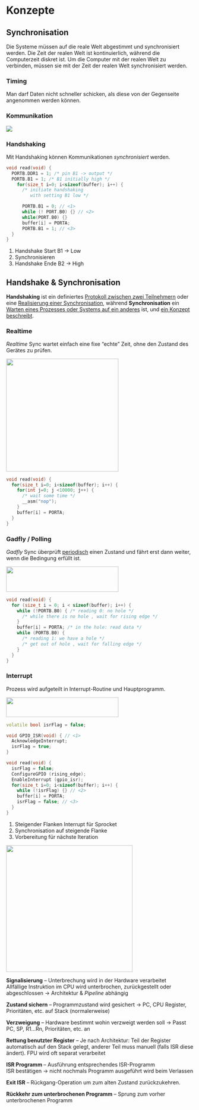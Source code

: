 # Konzepte

## Synchronisation

Die Systeme müssen auf die reale Welt abgestimmt und synchronisiert werden. Die Zeit der realen Welt ist kontinuierlich, während die Computerzeit diskret ist. Um die Computer mit der realen Welt zu verbinden, müssen sie mit der Zeit der realen Welt synchronisiert werden.

::: callout-caution
### Timing

Man darf Daten nicht schneller schicken, als diese von der Gegenseite angenommen werden können.
:::

### Kommunikation

![](images/paste-17.png)

```{=latex}
\begin{itemize}
\item[\circled{1}] Empfänger signalisiert Sender \textit{Ready}
\item[\circled{2}] Sender darf nur senden, wenn Empfänger \textit{Ready}
\item[\circled{3}] Empfänger muss wissen, wann Daten bereit
\item[\circled{4}] Empfänger teilt Sender mit, dass Daten empfangen
\item[\circled{5}] Sender bestätigt dies $\rightarrow$ neuer Zyklus
\end{itemize}
```
::: callout-note
### Handshaking

Mit Handshaking können Kommunikationen *synchronisiert* werden.

``` cpp
void read(void) {
  PORTB.DDR1 = 1; /* pin B1 -> output */
  PORTB.B1 = 1; /* B1 initially high */
    for(size_t i=0; i<sizeof(buffer); i++) {
      /* initiate handshaking
         with setting B1 low */

      PORTB.B1 = 0; // <1>
      while (! PORT.B0) {} // <2>
      while(PORT.B0) {}
      buffer[i] = PORTA;
      PORTB.B1 = 1; // <3>
  }
}
```

1.  Handshake Start B1 $\rightarrow$ Low
2.  Synchronisieren
3.  Handshake Ende B2 $\rightarrow$ High
:::

\newpage

::: callout-note
## Handshake & Synchronisation

**Handshaking** ist ein definiertes [Protokoll zwischen zwei Teilnehmern]{.underline} oder eine [Realisierung einer Synchronisation]{.underline}, während **Synchronisation** ein [Warten eines Prozesses oder Systems auf ein anderes]{.underline} ist, und [ein Konzept beschreibt]{.underline}.
:::

### Realtime

*Realtime* Sync wartet einfach eine fixe "echte" Zeit, ohne den Zustand des Gerätes zu prüfen.

![](images/freertos\realtime_sync.png){fig-align="center" width="8cm"}

``` cpp
void read(void) {
  for(size_t i=0; i<sizeof(buffer); i++) {
    for(int j=0; j <10000; j++) {
      /* wait some time */
      __asm("nop");
    }
    buffer[i] = PORTA;
  }
}
```

```{=latex}
\begin{itemize}
  \item[\textcolor{OliveGreen}{\faPlus}] sehr simpel
  \item[\textcolor{BrickRed}{\faMinus}] nicht Robust $\rightarrow$ Latenz von verschiedenen Prozessen (DMA, Speicherzugriff, Interrupts) hat starken Einfluss, Compiler-Optimierung kann die Bedinung ungültig machen
  \item[\textcolor{BrickRed}{\faMinus}] Code macht während der Zeit gar nichts
\end{itemize}
```
### Gadfly / Polling

*Gadfly* Sync überprüft [periodisch]{.underline} einen Zustand und fährt erst dann weiter, wenn die Bedingung erfüllt ist.

![](images/freertos\gafly_sync.png){fig-align="center" width="8cm" height="1.8cm"}

``` cpp
void read(void) {
  for (size_t i = 0; i < sizeof(buffer); i++) {
    while (!PORTB.B0) { /* reading 0: no hole */
      /* while there is no hole , wait for rising edge */
    }
    buffer[i] = PORTA; /* in the hole: read data */
    while (PORTB.B0) {
      /* reading 1: we have a hole */
      /* get out of hole , wait for falling edge */
    }
  }
}
```

```{=latex}
\begin{itemize}
  \item[\textcolor{OliveGreen}{\faPlus}] reduzierte System Latenz
  \item[\textcolor{OliveGreen}{\faPlus}] Daten gelesen, wenn verfügbar
  \item[\textcolor{BrickRed}{\faMinus}] Benötigt unnötig Rechenzeit beim Warten
\end{itemize}
```
### Interrupt

Prozess wird aufgeteilt in Interrupt-Routine und Hauptprogramm.

![](images/freertos\interrupt_sync_realtime.png){fig-align="center" width="8cm" height="1.4cm"}

``` cpp
volatile bool isrFlag = false;

void GPIO_ISR(void) { // <1>
  AcknowledgeInterrupt;
  isrFlag = true;
}

void read(void) {
  isrFlag = false;
  ConfigureGPIO (rising_edge);
  EnableInterrupt (gpio_isr);
  for(size_t i=0; i<sizeof(buffer); i++) {
    while (!isrFlag) {} // <2>
    buffer[i] = PORTA;
    isrFlag = false; // <3>
  }
}
```

1.  Steigender Flanken Interrupt für Sprocket
2.  Synchronisation auf steigende Flanke
3.  Vorbereitung für nächste Iteration

```{=latex}
\begin{itemize}
  \item[\textcolor{OliveGreen}{\faPlus}] mehrere Prozess "gleichzeitig"
  \item[\textcolor{BrickRed}{\faMinus}] "teurere"\ Implementation
  \item[\textcolor{BurntOrange}{\textbf{!}}] ISR \textbf{muss} kurz gehalten sein
  \item[\textcolor{BurntOrange}{\textbf{!}}] ISR-Prioritäten richtig setzen $\rightarrow$ Reduktion der \textit{Interrupt Latenz}
\end{itemize}
```
![](images/freertos\interrupt_sync_table.png){fig-align="center" width="9cm"}

**Signalisierung** -- Unterbrechung wird in der Hardware verarbeitet\
Allfällige Instruktion im CPU wird unterbrochen, zurückgestellt oder abgeschlossen $\rightarrow$ Architektur & *Pipeline* abhängig

**Zustand sichern** -- Programmzustand wird gesichert $\rightarrow$ PC, CPU Register, Prioritäten, etc. auf Stack (normalerweise)

**Verzweigung** -- Hardware bestimmt wohin verzweigt werden soll $\rightarrow$ Passt PC, SP, R1...Rn, Prioritäten, etc. an

**Rettung benutzter Register** -- Je nach Architektur: Teil der Register automatisch auf den Stack gelegt, anderer Teil muss manuell (falls ISR diese ändert). FPU wird oft separat verarbeitet

**ISR Programm** -- Ausführung entsprechendes ISR-Programm\
ISR bestätigen $\rightarrow$ nicht nochmals Programm ausgeführt wird beim Verlassen

**Exit ISR** -- Rückgang-Operation um zum alten Zustand zurückzukehren.

**Rückkehr zum unterbrochenen Programm** -- Sprung zum vorher unterbrochenen Programm